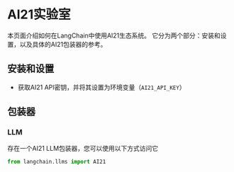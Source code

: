 # AI21实验室

本页面介绍如何在LangChain中使用AI21生态系统。
它分为两个部分：安装和设置，以及具体的AI21包装器的参考。

## 安装和设置
- 获取AI21 API密钥，并将其设置为环境变量（`AI21_API_KEY`）

## 包装器

### LLM

存在一个AI21 LLM包装器，您可以使用以下方式访问它 
```python
from langchain.llms import AI21
```
